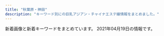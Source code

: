 ```yaml
---
title: "秋葉原・神田"
description: "キーワード別にの巨乳アジアン・チャイナエステ嬢情報をまとめました。"
---
```


新着画像と新着キーワードをまとめています。
2021年04月19日の情報です。

<DmmAffiliateIns />
<KeywordTable
  shops={
    [
    {
        "name": "\u8336\u8336",
        "keywords": {
            "\u80f8": 1,
            "F": 7,
            "\u7206\u4e73": 3,
            "\u4e73": 4,
            "D": 9,
            "\u5de8\u4e73": 1,
            "G": 3,
            "C": 18,
            "E": 7
        },
        "url": "http://esute-kanda.tokyo/",
        "img_links": [
            "http://esute-kanda.tokyo/images/st/st_momo.jpg",
            "http://esute-kanda.tokyo/images/st/st_kanon.jpg",
            "http://esute-kanda.tokyo/images/st/st_neko.jpg",
            "http://esute-kanda.tokyo/images/st/st_ran.jpg",
            "http://esute-kanda.tokyo/images/access/ac_photo.jpg",
            "http://esute-kanda.tokyo/images/top2.png",
            "http://esute-kanda.tokyo/images/st/st_yuuka.jpg",
            "http://esute-kanda.tokyo/images/st/st_suzu.jpg",
            "http://esute-kanda.tokyo/images/st/st_rui2.jpg",
            "http://esute-kanda.tokyo/images/st/st_jennie2.jpg",
            "http://esute-kanda.tokyo/images/st/st_jennie.jpg",
            "http://esute-kanda.tokyo/images/st/st_nanami.jpg",
            "http://esute-kanda.tokyo/images/st/st_natsu.jpg",
            "http://esute-kanda.tokyo/images/st/st_sakura.jpg",
            "http://esute-kanda.tokyo/images/st/st_mariko.jpg",
            "http://esute-kanda.tokyo/images/top.png",
            "http://esute-kanda.tokyo/images/st/st_ryo.jpg",
            "http://esute-kanda.tokyo/images/st/st_mao.jpg",
            "http://esute-kanda.tokyo/images/st/st_yaya.jpg",
            "http://esute-kanda.tokyo/images/st/st_yuyu.jpg",
            "http://esute-kanda.tokyo/images/st/st_riri.jpg",
            "http://esute-kanda.tokyo/images/st/st_sara.jpg",
            "http://esute-kanda.tokyo/images/st/st_yuki.jpg",
            "http://esute-kanda.tokyo/images/st/st_kokona.jpg",
            "http://esute-kanda.tokyo/images/st/st_ayaka.jpg",
            "http://esute-kanda.tokyo/images/st/st_riko.jpg",
            "http://esute-kanda.tokyo/images/st/st_moka.jpg"
        ],
        "station": "\u795e\u7530\u99c5\u897f\u53e3"
    },
    {
        "img_links": [
            "http://yu-ai.work/img/sc9.jpg",
            "http://yu-ai.work/img/st18.jpg",
            "http://yu-ai.work/sp/img/tit.jpg",
            "http://yu-ai.work/img/sta22.jpg",
            "http://yu-ai.work/sp/img/t-t.jpg",
            "http://yu-ai.work/img/sta16.jpg",
            "http://yu-ai.work/img/acc2.jpg",
            "http://yu-ai.work/img/nos.jpg",
            "http://yu-ai.work/img/sta19.jpg",
            "http://yu-ai.work/img/fla.jpg",
            "http://yu-ai.work/sp/img/t-o.jpg",
            "http://yu-ai.work/sp/img/info.jpg",
            "http://yu-ai.work/img/st17.jpg",
            "http://yu-ai.work/img/sc14.jpg",
            "http://yu-ai.work/img/sc16.jpg",
            "http://yu-ai.work/sp/img/tel.jpg",
            "http://yu-ai.work/sp/img/acc2.jpg",
            "http://yu-ai.work/img/st22.jpg",
            "http://yu-ai.work/img/sc10.jpg",
            "http://yu-ai.work/img/sta21.jpg",
            "http://yu-ai.work/img/sta13.jpg",
            "http://yu-ai.work/img/st014.jpg",
            "http://yu-ai.work/img/st010.jpg",
            "http://yu-ai.work/sp/img/time.jpg",
            "http://yu-ai.work/img/st15.jpg",
            "http://yu-ai.work/img/sc21.jpg",
            "http://yu-ai.work/sp/img/sta18.jpg",
            "http://yu-ai.work/sp/img/botton.jpg",
            "http://yu-ai.work/sp/img/sta10.jpg",
            "http://yu-ai.work/img/acc3.jpg",
            "http://yu-ai.work/img/sc19.jpg",
            "http://yu-ai.work/sp/img/sta12.jpg",
            "http://yu-ai.work/sp/img/sta13.jpg",
            "http://yu-ai.work/img/st012.jpg",
            "http://yu-ai.work/sp/img/acc1.jpg",
            "http://yu-ai.work/sp/img/sta9.jpg",
            "http://yu-ai.work/sp/img/sys.jpg",
            "http://yu-ai.work/img/st13.jpg",
            "http://yu-ai.work/sp/img/pc.jpg",
            "http://yu-ai.work/img/men-es-ran.jpg",
            "http://yu-ai.work/img/st019.jpg",
            "http://yu-ai.work/img/st19.jpg",
            "http://yu-ai.work/img/sta9.jpg",
            "http://yu-ai.work/img/st022.jpg",
            "http://yu-ai.work/img/st21.jpg",
            "http://yu-ai.work/sp/img/cam.jpg",
            "http://yu-ai.work/img/st09.jpg",
            "http://yu-ai.work/sp/img/sta14.jpg",
            "http://yu-ai.work/sp/img/sta15.jpg",
            "http://yu-ai.work/img/sta14.jpg",
            "http://yu-ai.work/img/sc20.jpg",
            "http://yu-ai.work/sp/img/t-r.jpg",
            "http://yu-ai.work/sp/img/sta19.jpg",
            "http://yu-ai.work/sp/img/p22.jpg",
            "http://yu-ai.work/img/st015.jpg",
            "http://yu-ai.work/sp/img/p18.jpg",
            "http://yu-ai.work/img/sta20.jpg",
            "http://yu-ai.work/img/sta17.jpg",
            "http://yu-ai.work/img/st20.jpg",
            "http://yu-ai.work/img/st013.jpg",
            "http://yu-ai.work/img/sc18.jpg",
            "http://yu-ai.work/img/st0022.jpg",
            "http://yu-ai.work/img/st9.jpg",
            "http://yu-ai.work/img/head.jpg",
            "http://yu-ai.work/img/botton.jpg",
            "http://yu-ai.work/sp/img/p21.jpg",
            "http://yu-ai.work/img/st009.jpg",
            "http://yu-ai.work/sp/img/add.jpg",
            "http://yu-ai.work/img/st00022.jpg",
            "http://yu-ai.work/img/st0012.jpg",
            "http://yu-ai.work/img/st018.jpg",
            "http://yu-ai.work/img/st0018.jpg",
            "http://yu-ai.work/sp/img/sta22.jpg",
            "http://yu-ai.work/img/st020.jpg",
            "http://yu-ai.work/img/sc22.jpg",
            "http://yu-ai.work/sp/img/acc3.jpg",
            "http://yu-ai.work/sp/img/sta16.jpg",
            "http://yu-ai.work/img/sta15.jpg",
            "http://yu-ai.work/sp/img/sta20.jpg",
            "http://yu-ai.work/img/sc12.jpg",
            "http://yu-ai.work/sp/img/pic.jpg",
            "http://yu-ai.work/sp/img/t-a.jpg",
            "http://yu-ai.work/img/st0013.jpg",
            "http://yu-ai.work/img/st10.jpg",
            "http://yu-ai.work/sp/img/sta21.jpg",
            "http://yu-ai.work/sp/img/sta17.jpg",
            "http://yu-ai.work/img/acc1.jpg",
            "http://yu-ai.work/img/sc15.jpg",
            "http://yu-ai.work/img/sta18.jpg",
            "http://yu-ai.work/img/sc13.jpg",
            "http://yu-ai.work/sp/img/t-s.jpg",
            "http://yu-ai.work/img/sta10.jpg",
            "http://yu-ai.work/img/sc17.jpg",
            "http://yu-ai.work/img/sta12.jpg",
            "http://yu-ai.work/sp/img/p20.jpg",
            "http://yu-ai.work/img/st14.jpg",
            "http://yu-ai.work/img/st12.jpg",
            "http://yu-ai.work/img/st16.jpg"
        ],
        "name": "\u7652\u611b",
        "keywords": {
            "86": 3,
            "D": 24,
            "87": 3,
            "85": 24,
            "E": 3,
            "89": 3,
            "84": 6,
            "C": 29,
            "F": 3
        },
        "station": "JR\u79cb\u8449\u539f\u99c5\u662d\u548c\u901a\u308a\u53e3",
        "url": "http://yu-ai.work/"
    },
    {
        "station": "JR\u79cb\u8449\u539f\u99c5\u662d\u548c\u901a\u308a\u53e3",
        "url": "http://ziya7788.info/",
        "img_links": [
            "http://ziya7788.info/images/top-munu-1_03.jpg",
            "http://ziya7788.info/images/top-munu-1_01.jpg",
            "http://ziya7788.info/images/top-1_02.jpg",
            "http://ziya7788.info/images/top-munu-1_04.jpg",
            "http://ziya7788.info/images/top-1_04.jpg",
            "http://ziya7788.info/images/top-munu-1_05.jpg",
            "http://ziya7788.info/images/top-1_05.jpg",
            "http://ziya7788.info/images/i-4.jpg",
            "http://ziya7788.info/images/i-5.jpg",
            "http://ziya7788.info/images/top-1_01.jpg",
            "http://ziya7788.info/images/top-munu-1_06.jpg",
            "http://ziya7788.info/images/top-munu-1_02.jpg",
            "http://ziya7788.info/images/i-3.jpg",
            "http://ziya7788.info/images/index_qr.jpg",
            "http://ziya7788.info/images/top-1_09.jpg",
            "http://ziya7788.info/images/top-news.jpg",
            "http://ziya7788.info/images/i-1.jpg",
            "http://ziya7788.info/images/i-2.jpg",
            "http://ziya7788.info/images/i-6.jpg",
            "http://ziya7788.info/images/top-1_08.jpg",
            "http://ziya7788.info/images/top-1_06.jpg",
            "http://ziya7788.info/images/staff-img.jpg",
            "http://ziya7788.info/images/top-img.jpg",
            "http://ziya7788.info/images/top-1_07.jpg",
            "http://ziya7788.info/images/top-1_03.jpg"
        ],
        "name": "\u5409\u96c5",
        "keywords": {}
    },
    {
        "url": "http://www.rave.masg.info/",
        "keywords": {
            "88": 1,
            "G": 1,
            "90": 1,
            "87": 6,
            "89": 1,
            "D": 6,
            "86": 1,
            "F": 3
        },
        "name": "RAVE \u30ec\u30a4\u30f4",
        "station": "JR\u79cb\u8449\u539f\u99c5\u662d\u548c\u901a\u308a\u53e3",
        "img_links": [
            "http://www.rave.masg.info/files/002.jpg",
            "http://www.rave.masg.info/files/008.jpg",
            "http://www.rave.masg.info/files/009.jpg",
            "http://www.rave.masg.info/files/017-03.jpg",
            "http://www.rave.masg.info/images/main_bottom.png",
            "http://www.rave.masg.info/files/005-02.jpg",
            "http://www.rave.masg.info/images/new3.png",
            "http://www.rave.masg.info/files/014-03.jpg",
            "http://www.rave.masg.info/files/003-02.jpg",
            "http://www.rave.masg.info/images/s4.jpg",
            "http://www.rave.masg.info/images/infotiao1.jpg",
            "http://www.rave.masg.info/images/shop/shop03.jpg",
            "http://www.rave.masg.info/files/003.jpg",
            "http://www.rave.masg.info/files/009-03.jpg",
            "http://www.rave.masg.info/images/zi_massage.png",
            "http://www.rave.masg.info/images/s3.jpg",
            "http://www.rave.masg.info/images/s5.jpg",
            "http://www.rave.masg.info/images/s2.jpg",
            "http://www.rave.masg.info/files/006.jpg",
            "http://www.rave.masg.info/files/014.jpg",
            "http://www.rave.masg.info/files/015-02.jpg",
            "http://www.rave.masg.info/images/zi_staff.png",
            "http://www.rave.masg.info/files/008-03.jpg",
            "http://www.rave.masg.info/files/002-03.jpg",
            "http://www.rave.masg.info/images/new1.png",
            "http://www.rave.masg.info/images/xian.png",
            "http://www.rave.masg.info/files/003-03.jpg",
            "http://www.rave.masg.info/images/s1.jpg",
            "http://www.rave.masg.info/files/017-02.jpg",
            "http://www.rave.masg.info/files/017.jpg",
            "http://www.rave.masg.info/images/service.png",
            "http://www.rave.masg.info/images/shop/shop02.jpg",
            "http://www.rave.masg.info/files/008-02.jpg",
            "http://www.rave.masg.info/images/shop/shop01.jpg",
            "http://www.rave.masg.info/images/maga.jpg",
            "http://www.rave.masg.info/files/016.jpg",
            "http://www.rave.masg.info/files/006-03.jpg",
            "http://www.rave.masg.info/images/pick.png",
            "http://www.rave.masg.info/images/shop/shop04.jpg",
            "http://www.rave.masg.info/files/016-03.jpg",
            "http://www.rave.masg.info/images/tel.png",
            "http://www.rave.masg.info/files/014-02.jpg",
            "http://www.rave.masg.info/files/006-02.jpg",
            "http://www.rave.masg.info/files/009-02.jpg",
            "http://www.rave.masg.info/files/015-03.jpg",
            "http://www.rave.masg.info/files/016-02.jpg",
            "http://www.rave.masg.info/images/main_top.png",
            "http://www.rave.masg.info/files/005-03.jpg",
            "http://www.rave.masg.info/files/005.jpg",
            "http://www.rave.masg.info/files/015.jpg",
            "http://www.rave.masg.info/files/002-02.jpg"
        ]
    },
    {
        "station": "JR\u795e\u7530\u99c5\u6771\u53e3",
        "keywords": {
            "84": 1,
            "85": 3,
            "\u4e73": 1,
            "87": 5,
            "E": 5,
            "86": 11,
            "88": 2,
            "90": 1,
            "F": 1,
            "C": 2,
            "D": 15
        },
        "name": "\u604b\u306e\u82b1",
        "url": "http://kaede.tyo.cm/",
        "img_links": [
            "http://kaede.tyo.cm/photos/sites/15/2017/05/1.jpg",
            "http://kaede.tyo.cm/photos/sites/15/2019/09/2019092410360674.jpg",
            "http://kaede.tyo.cm/photos/sites/15/2018/03/2018032208244424.jpg",
            "http://kaede.tyo.cm/photos/sites/15/2018/05/2018052602053211.jpg",
            "http://kaede.tyo.cm/photos/sites/15/2019/11/2019110102312976.jpg",
            "http://kaede.tyo.cm/photos/sites/15/2018/07/2018071202180120.jpg",
            "http://kaede.tyo.cm/photos/sites/15/2018/01/2018013009203349.jpg",
            "http://kaede.tyo.cm/photos/sites/15/2019/08/201908021145272.jpg",
            "http://kaede.tyo.cm/photos/sites/15/2019/07/2019072218445895.jpg",
            "http://kaede.tyo.cm/photos/sites/15/2020/08/2020081913203996.jpg",
            "http://kaede.tyo.cm/photos/sites/15/2018/06/2018060802410544.jpg",
            "http://kaede.tyo.cm/photos/sites/15/2019/01/2019012110352218.jpg",
            "http://kaede.tyo.cm/photos/sites/15/2017/12/2017121802123582.jpg",
            "http://kaede.tyo.cm/images/room4.jpg",
            "http://kaede.tyo.cm/images/s_pick.png",
            "http://kaede.tyo.cm/photos/sites/15/2019/08/201908031036100.jpg",
            "http://kaede.tyo.cm/images/s_news.png",
            "http://kaede.tyo.cm/photos/sites/15/2017/04/st4.jpg",
            "http://kaede.tyo.cm/photos/sites/15/2017/03/298510852981895493.jpg",
            "http://kaede.tyo.cm/photos/sites/15/2019/11/2019110102312566.jpg",
            "http://kaede.tyo.cm/photos/sites/15/2017/04/8.jpg",
            "http://kaede.tyo.cm/photos/sites/15/2020/03/2020031613344696.jpg",
            "http://kaede.tyo.cm/photos/sites/15/2019/07/2019072310543855.jpg",
            "http://kaede.tyo.cm/photos/sites/15/2018/09/2018092310253191.jpg",
            "http://kaede.tyo.cm/photos/sites/15/2018/10/2018101210462259.jpg",
            "http://kaede.tyo.cm/photos/sites/15/2018/07/201807050359241.jpg",
            "http://kaede.tyo.cm/images/room1.jpg",
            "http://kaede.tyo.cm/images/n1.jpg",
            "http://kaede.tyo.cm/images/s3.png",
            "http://kaede.tyo.cm/photos/sites/15/2018/03/2018031401333199.jpg",
            "http://kaede.tyo.cm/images/mobile.png",
            "http://kaede.tyo.cm/photos/sites/15/2018/04/2018042103445537.jpg",
            "http://kaede.tyo.cm/photos/sites/15/2017/07/\u5fae\u4fe1\u56fe\u7247_20170731133036.jpg",
            "http://kaede.tyo.cm/images/n3.png",
            "http://kaede.tyo.cm/photos/sites/15/2018/12/2018122811325315.jpg",
            "http://kaede.tyo.cm/images/room3.jpg",
            "http://kaede.tyo.cm/photos/sites/15/2017/05/05.jpg",
            "http://kaede.tyo.cm/images/s1.png",
            "http://kaede.tyo.cm/photos/sites/15/2018/12/2018122110282270.jpg",
            "http://kaede.tyo.cm/photos/sites/15/2018/07/2018070602462928.jpg",
            "http://kaede.tyo.cm/images/room2.jpg",
            "http://kaede.tyo.cm/photos/sites/15/2018/12/2018122510562151.jpg",
            "http://kaede.tyo.cm/images/s_staff.jpg",
            "http://kaede.tyo.cm/images/top.png",
            "http://kaede.tyo.cm/photos/sites/15/2017/04/03.jpg",
            "http://kaede.tyo.cm/photos/sites/15/2018/12/2018122510575438.jpg",
            "http://kaede.tyo.cm/photos/sites/15/2018/09/2018090301232862.jpg",
            "http://kaede.tyo.cm/photos/sites/15/2017/11/2017112902394723.jpg",
            "http://kaede.tyo.cm/photos/sites/15/2017/05/10.jpg"
        ]
    },
    {
        "img_links": [
            "http://esthe-aroma.pink/img/m20.jpg",
            "http://esthe-aroma.pink/img/cg02.jpg",
            "http://esthe-aroma.pink/img/cg01.jpg",
            "http://esthe-aroma.pink/img/stan.png",
            "http://esthe-aroma.pink/img/cg07.jpg",
            "http://esthe-aroma.pink/img/cg04.jpg",
            "http://esthe-aroma.pink/img/m5.jpg",
            "http://esthe-aroma.pink/img/m30.jpg",
            "http://esthe-aroma.pink/img/noo.png",
            "http://esthe-aroma.pink/img/cg03.jpg",
            "http://esthe-aroma.pink/img/m1.jpg",
            "http://esthe-aroma.pink/img/cg05.jpg",
            "http://esthe-aroma.pink/img/cg011.jpg",
            "http://esthe-aroma.pink/img/cg021.jpg",
            "http://esthe-aroma.pink/img/m10.jpg",
            "http://esthe-aroma.pink/img/no.png",
            "http://esthe-aroma.pink/img/top.jpg",
            "http://esthe-aroma.pink/img/cg06.jpg",
            "http://esthe-aroma.pink/img/m2.jpg",
            "http://esthe-aroma.pink/img/m60.jpg",
            "http://esthe-aroma.pink/img/m4.jpg",
            "http://esthe-aroma.pink/img/m6.jpg",
            "http://esthe-aroma.pink/img/m3.jpg",
            "http://esthe-aroma.pink/img/fla.jpg"
        ],
        "keywords": {
            "85": 2,
            "C": 2,
            "87": 1,
            "E": 1,
            "D": 4,
            "86": 4
        },
        "name": "\u604b\u306e\u65e5",
        "url": "http://esthe-aroma.pink/",
        "station": "JR\u795e\u7530\u99c5\u6771\u53e3"
    },
    {
        "station": "\u6d45\u8349\u6a4b\u99c5",
        "keywords": {
            "C": 20,
            "84": 3,
            "87": 6,
            "86": 3,
            "E": 7,
            "D": 7,
            "88": 3,
            "85": 2
        },
        "url": "http://yume-massage.info/",
        "name": "\u5922",
        "img_links": [
            "http://yume-massage.info/sp/img/s9.jpg",
            "http://yume-massage.info/img/r9.jpg",
            "http://yume-massage.info/sp/img/p-10.jpg",
            "http://yume-massage.info/img/st2.jpg",
            "http://yume-massage.info/sp/img/s6.jpg",
            "http://yume-massage.info/sp/img/add.jpg",
            "http://yume-massage.info/sp/img/sys.jpg",
            "http://yume-massage.info/img/s1.jpg",
            "http://yume-massage.info/img/sta10.jpg",
            "http://yume-massage.info/sp/img/botton.jpg",
            "http://yume-massage.info/img/nos.jpg",
            "http://yume-massage.info/img/s9.jpg",
            "http://yume-massage.info/img/st7.jpg",
            "http://yume-massage.info/img/sta7.jpg",
            "http://yume-massage.info/sp/img/s10.jpg",
            "http://yume-massage.info/img/s8.jpg",
            "http://yume-massage.info/sp/img/t-s.jpg",
            "http://yume-massage.info/img/mo.png",
            "http://yume-massage.info/sp/img/tel.jpg",
            "http://yume-massage.info/sp/img/pc.jpg",
            "http://yume-massage.info/img/st10.jpg",
            "http://yume-massage.info/img/st6.jpg",
            "http://yume-massage.info/sp/img/t-t.jpg",
            "http://yume-massage.info/sp/img/p-9.jpg",
            "http://yume-massage.info/img/head2.jpg",
            "http://yume-massage.info/img/s7.jpg",
            "http://yume-massage.info/img/st06.jpg",
            "http://yume-massage.info/img/sta6.jpg",
            "http://yume-massage.info/img/st3.jpg",
            "http://yume-massage.info/img/st5.jpg",
            "http://yume-massage.info/sp/img/t-o.jpg",
            "http://yume-massage.info/sp/img/p-6.jpg",
            "http://yume-massage.info/img/s10.jpg",
            "http://yume-massage.info/sp/img/s4.jpg",
            "http://yume-massage.info/sp/img/time.jpg",
            "http://yume-massage.info/img/kan.jpg",
            "http://yume-massage.info/sp/img/info.jpg",
            "http://yume-massage.info/img/st9.jpg",
            "http://yume-massage.info/sp/img/s7.jpg",
            "http://yume-massage.info/img/sta1.jpg",
            "http://yume-massage.info/sp/img/kan.jpg",
            "http://yume-massage.info/sp/img/pic.jpg",
            "http://yume-massage.info/img/botton.jpg",
            "http://yume-massage.info/sp/img/t-a.jpg",
            "http://yume-massage.info/sp/img/add2.jpg",
            "http://yume-massage.info/img/s4.jpg",
            "http://yume-massage.info/img/sta8.jpg",
            "http://yume-massage.info/sp/img/cam.jpg",
            "http://yume-massage.info/sp/img/tit.jpg",
            "http://yume-massage.info/img/sta9.jpg",
            "http://yume-massage.info/img/xmas.png",
            "http://yume-massage.info/img/head.jpg",
            "http://yume-massage.info/sp/img/s8.jpg",
            "http://yume-massage.info/img/st4.jpg",
            "http://yume-massage.info/img/st8.jpg",
            "http://yume-massage.info/sp/img/s1.jpg",
            "http://yume-massage.info/img/s6.jpg",
            "http://yume-massage.info/sp/img/t-r.jpg",
            "http://yume-massage.info/img/st1.jpg",
            "http://yume-massage.info/img/sta4.jpg"
        ]
    },
    {
        "keywords": {
            "86": 1,
            "E": 1,
            "C": 1
        },
        "station": "JR\u79cb\u8449\u539f\u99c5\u662d\u548c\u901a\u308a\u53e3",
        "name": "\u685c\u6e80\u958b",
        "url": "http://sakuram.jpest.net/",
        "img_links": [
            "http://sakuram.jpest.net/images/sp_tit_staff.jpg",
            "http://sakuram.jpest.net/images/tit_sch.jpg",
            "http://sakuram.jpest.net/images/sp_tit_massage.jpg",
            "http://sakuram.jpest.net/images/c3.jpg",
            "http://sakuram.jpest.net/images/c4.jpg",
            "http://sakuram.jpest.net/images/c7.jpg",
            "http://sakuram.jpest.net/images/tit_new.jpg",
            "http://sakuram.jpest.net/images/tel.png",
            "http://sakuram.jpest.net/images/c9.jpg",
            "http://sakuram.jpest.net/images/tit_staff.jpg",
            "http://sakuram.jpest.net/images/top.jpg",
            "http://sakuramadmin.jpest.net/uploads//2021031911185719-e1616152747951.jpeg",
            "http://sakuram.jpest.net/images/c5.jpg",
            "http://sakuram.jpest.net/images/c8.jpg",
            "http://sakuramadmin.jpest.net/uploads//2021032109570330-e1616320636156.jpeg",
            "http://sakuramadmin.jpest.net/uploads//2021031911072093-e1616152076234.jpeg",
            "http://sakuram.jpest.net/images/tit_pro.jpg",
            "http://sakuram.jpest.net/images/c1.jpg",
            "http://sakuramadmin.jpest.net/uploads//2021031911175546-e1616152759491.jpeg",
            "http://sakuram.jpest.net/images/sp_tit_pick.jpg",
            "http://sakuramadmin.jpest.net/uploads//2021031911110584-e1616152277976.jpeg",
            "http://sakuramadmin.jpest.net/uploads//2021031911082377-e1616152110616.jpeg",
            "http://sakuram.jpest.net/images/sp_tit_new.jpg",
            "http://sakuramadmin.jpest.net/uploads//2021033115115727-e1617203531417.jpeg",
            "http://sakuramadmin.jpest.net/uploads//2021031916241575-scaled.jpeg",
            "http://sakuram.jpest.net/images/c2.jpg",
            "http://sakuram.jpest.net/images/c6.jpg",
            "http://sakuram.jpest.net/images/tit_massage.jpg",
            "http://sakuram.jpest.net/images/sp_tit_pro.jpg",
            "http://sakuramadmin.jpest.net/uploads//2021031911065558-e1616152029628.jpeg",
            "http://sakuramadmin.jpest.net/uploads//2021033115122354-e1617203553449.jpeg"
        ]
    },
    {
        "img_links": [
            "https://kanda-on.work/images/st/st_natsuko.jpg",
            "https://kanda-on.work/images/st/st_yua.jpg",
            "https://kanda-on.work/images/st/st_mina.jpg",
            "https://kanda-on.work/images/st/st_mika2.jpg",
            "https://kanda-on.work/images/st/st_ako.jpg",
            "https://kanda-on.work/images/st/st_yuki.jpg",
            "https://kanda-on.work/images/st/st_yuri.jpg",
            "https://kanda-on.work/images/st/st_sakura.jpg",
            "https://kanda-on.work/images/top2.png",
            "https://kanda-on.work/images/st/st_yuzuki.jpg",
            "https://kanda-on.work/images/st/st_koko.jpg",
            "https://kanda-on.work/images/st/st_ruru.jpg",
            "https://kanda-on.work/images/st/st_akira.jpg",
            "https://kanda-on.work/images/top_campaign.jpg",
            "https://kanda-on.work/images/st/st_moe.jpg",
            "https://kanda-on.work/images/st/st_rara.jpg",
            "https://kanda-on.work/images/st/st_akari.jpg",
            "https://kanda-on.work/images/st/st_rara2.jpg",
            "https://kanda-on.work/images/st/st_kiki.jpg",
            "https://kanda-on.work/images/st/st_mika.jpg",
            "https://kanda-on.work/images/top_campaign_bottom.jpg",
            "https://kanda-on.work/images/st/st_kana.jpg",
            "https://kanda-on.work/images/st/st_kaori.jpg",
            "https://kanda-on.work/images/st/st_lemon.jpg",
            "https://kanda-on.work/images/st/st_miki.jpg",
            "https://kanda-on.work/images/st/st_maya.jpg",
            "https://kanda-on.work/images/st/st_rio.jpg",
            "https://kanda-on.work/images/st/st_arisa.jpg",
            "https://kanda-on.work/images/top.png"
        ],
        "name": "\u6e29",
        "keywords": {
            "E": 4,
            "\u5de8\u4e73": 4,
            "F": 24,
            "\u4e73": 4,
            "C": 33
        },
        "url": "https://kanda-on.work/",
        "station": "JR\u795e\u7530\u99c5\u897f\u53e3"
    },
    {
        "station": "JR\u79cb\u8449\u539f\u99c5\u662d\u548c\u901a\u308a\u53e3",
        "img_links": [
            "http://jasmine-massage.info/img/st204.jpg",
            "http://jasmine-massage.info/i/img/r3.jpg",
            "http://jasmine-massage.info/img/sj.jpg",
            "http://jasmine-massage.info/img/nos.jpg",
            "http://jasmine-massage.info/img/s204.jpg",
            "http://jasmine-massage.info/img/st210.jpg",
            "http://jasmine-massage.info/i/img/r2.jpg",
            "http://jasmine-massage.info/img/s209.jpg",
            "http://jasmine-massage.info/img/mo.png",
            "http://jasmine-massage.info/i/img/sta204.jpg",
            "http://jasmine-massage.info/img/sta210.jpg",
            "http://jasmine-massage.info/i/img/r4.jpg",
            "http://jasmine-massage.info/img/sta209.jpg",
            "http://jasmine-massage.info/img/s210.jpg",
            "http://jasmine-massage.info/i/img/sta210.jpg",
            "http://jasmine-massage.info/img/botton.jpg",
            "http://jasmine-massage.info/img/st209.jpg",
            "http://jasmine-massage.info/i/img/sta209.jpg",
            "http://jasmine-massage.info/img/st0210.jpg",
            "http://jasmine-massage.info/img/head.jpg",
            "http://jasmine-massage.info/i/img/r1.jpg",
            "http://jasmine-massage.info/img/sta204.jpg",
            "http://jasmine-massage.info/i/img/st209.jpg"
        ],
        "url": "http://jasmine-massage.info/",
        "keywords": {
            "88": 3,
            "86": 3,
            "D": 4,
            "E": 3,
            "87": 1,
            "C": 10
        },
        "name": "\u96a0\u308c\u5bb6"
    },
    {
        "station": "JR\u795e\u7530\u99c5\u6771\u53e3",
        "keywords": {
            "88": 2,
            "86": 14,
            "D": 12
        },
        "url": "http://yuri.es-relax.info/",
        "name": "\u767e\u5408",
        "img_links": [
            "http://yuri.es-relax.info/images/sayuri1.jpg",
            "http://yuri.es-relax.info/gals/riri1.jpg",
            "http://yuri.es-relax.info/gals/mimi1.jpg",
            "http://yuri.es-relax.info/images/yuyu1.jpg",
            "http://yuri.es-relax.info/images/info5.jpg",
            "http://yuri.es-relax.info/gals/yuki1.jpg",
            "http://yuri.es-relax.info/images/info3.png",
            "http://yuri.es-relax.info/images/nana1.jpg",
            "http://yuri.es-relax.info/images/nao1.jpg",
            "http://yuri.es-relax.info/images/bg_header.jpg",
            "http://yuri.es-relax.info/images/hana1.jpg"
        ]
    },
    {
        "keywords": {
            "86": 7,
            "E": 4,
            "C": 26,
            "89": 1,
            "83": 2,
            "85": 3,
            "D": 6,
            "87": 2
        },
        "url": "http://loman.ies.fun/",
        "name": "\u30cf\u30d4\u30cd\u30b9",
        "img_links": [
            "http://loman.ies.fun/photos/sites/33/2020/03/2020032611581687.jpg",
            "http://loman.ies.fun/photos/sites/33/2020/03/2020032611153250.jpg",
            "http://loman.ies.fun/photos/sites/33/2020/03/202003261200240.jpg",
            "http://loman.ies.fun/photos/sites/33/2020/03/2020032611445885.jpg",
            "http://loman.ies.fun/images/s_staff.png",
            "http://loman.ies.fun/images/girl-z1.jpg",
            "http://loman.ies.fun/photos/sites/33/2020/03/202003261158439.jpg",
            "http://loman.ies.fun/images/mobile.jpg",
            "http://loman.ies.fun/photos/sites/33/2020/03/2020032611553428.jpg",
            "http://loman.ies.fun/photos/sites/33/2020/03/2020032611584396.jpg",
            "http://loman.ies.fun/photos/sites/33/2020/03/2020032611555543.jpg",
            "http://loman.ies.fun/photos/sites/33/2020/03/2020032611565587.jpg",
            "http://loman.ies.fun/photos/sites/33/2020/03/2020032611581578.jpg",
            "http://loman.ies.fun/images/s_news.png",
            "http://loman.ies.fun/photos/sites/33/2020/03/2020032611511046.jpg",
            "http://loman.ies.fun/photos/sites/33/2020/03/2020032611565659.jpg",
            "http://loman.ies.fun/photos/sites/33/2020/03/2020032611565613.jpg",
            "http://loman.ies.fun/photos/sites/33/2020/03/2020032612000446.jpg",
            "http://loman.ies.fun/images/room2.jpg",
            "http://loman.ies.fun/images/room1.jpg",
            "http://loman.ies.fun/images/top.png",
            "http://loman.ies.fun/photos/sites/33/2020/03/2020032611445837.jpg",
            "http://loman.ies.fun/photos/sites/33/2020/03/2020032611522152.jpg",
            "http://loman.ies.fun/images/room4.jpg",
            "http://loman.ies.fun/images/room3.jpg",
            "http://loman.ies.fun/images/s_pick.png",
            "http://loman.ies.fun/photos/sites/33/2020/08/2020081913260795.jpg",
            "http://loman.ies.fun/photos/sites/33/2020/03/202003261138067.jpg",
            "http://loman.ies.fun/photos/sites/33/2020/03/202003261151446.jpg",
            "http://loman.ies.fun/images/girl-z2.jpg",
            "http://loman.ies.fun/photos/sites/33/2020/03/2020032611562755.jpg",
            "http://loman.ies.fun/photos/sites/33/2020/03/2020032611443518.jpg"
        ],
        "station": "JR\u795e\u7530\u99c5\u5317\u53e3"
    },
    {
        "url": "http://rlx-salon.com/",
        "img_links": [
            "http://rlx-salon.com/img/nav-006.png",
            "http://rlx-salon.com/staff/momoka/01.png",
            "http://rlx-salon.com/img/nav-001.png",
            "http://rlx-salon.com/staff/risa/01.png",
            "http://rlx-salon.com/img/nav-004.png",
            "http://rlx-salon.com/img/stb.jpg",
            "http://rlx-salon.com/img/nav-002.png",
            "http://rlx-salon.com/staff/ruru/01.png",
            "http://rlx-salon.com/img/stt.jpg",
            "http://rlx-salon.com/img/nav-003.png",
            "http://rlx-salon.com/img/no.png",
            "http://rlx-salon.com/img/tel.png",
            "http://rlx-salon.com/img/nav-005.png"
        ],
        "name": "\u30d0\u30cb\u30e9",
        "keywords": {},
        "station": "\u8535\u524d\u99c5"
    },
    {
        "keywords": {
            "D": 12,
            "E": 2,
            "86": 4,
            "87": 6,
            "89": 2,
            "85": 2,
            "88": 2
        },
        "name": "\u30e9\u30d6\u30ac\u30fc\u30c7\u30f3",
        "station": "JR\u79cb\u8449\u539f\u99c5\u662d\u548c\u901a\u308a\u53e3",
        "url": "http://www.lovegarden-s.info/",
        "img_links": [
            "http://www.lovegarden-s.info/photo/201602/1455104915985663806.jpg",
            "http://www.lovegarden-s.info/img/info.png",
            "http://www.lovegarden-s.info/photo/home/4831576458331.jpg",
            "http://www.lovegarden-s.info/photo/201504/1430403080602083079.jpg",
            "http://www.lovegarden-s.info/img/top.png",
            "http://www.lovegarden-s.info/photo/201912/15764583101976861511.jpg",
            "http://www.lovegarden-s.info/photo/202002/1580969705245014003.jpeg",
            "http://www.lovegarden-s.info/photo/home/8651455104921.jpg",
            "http://www.lovegarden-s.info/img/staff.png",
            "http://www.lovegarden-s.info/img/img2.png",
            "http://www.lovegarden-s.info/photo/202002/15809557251246469135.jpg",
            "http://www.lovegarden-s.info/photo/home/4141363521266.jpg",
            "http://www.lovegarden-s.info/photo/home/4781579678186.jpg",
            "http://www.lovegarden-s.info/photo/201602/14547356612012610027.jpg",
            "http://www.lovegarden-s.info/img/pic_info.png",
            "http://www.lovegarden-s.info/photo/home/8901454735680.jpg",
            "http://www.lovegarden-s.info/img/img1.png",
            "http://www.lovegarden-s.info/photo/home/9601430403087.jpg",
            "http://www.lovegarden-s.info/photo/home/1071580955755.jpg",
            "http://www.lovegarden-s.info/img/link.png",
            "http://www.lovegarden-s.info/photo/202001/15796781601253232552.jpg",
            "http://www.lovegarden-s.info/img/re2.png",
            "http://www.lovegarden-s.info/photo/home/9871580969716.jpg",
            "http://www.lovegarden-s.info/photo/201303/13635212582036100355.jpg",
            "http://www.lovegarden-s.info/img/return.png"
        ]
    },
    {
        "station": "JR\u795e\u7530\u99c5\u897f\u53e3",
        "url": "http://refresh-salon.tokyo/",
        "keywords": {
            "\u80f8": 5,
            "E": 9,
            "D": 18,
            "\u4e73": 4,
            "C": 41,
            "G": 4,
            "\u5de8\u4e73": 2
        },
        "name": "\u3082\u307f\u697d",
        "img_links": [
            "http://refresh-salon.tokyo/images/st/st_risa.jpg",
            "http://refresh-salon.tokyo/images/st/st_koko.jpg",
            "http://refresh-salon.tokyo/images/st/st_miko.jpg",
            "http://refresh-salon.tokyo/images/st/st_momo.jpg",
            "http://refresh-salon.tokyo/images/st/st_saya.jpg",
            "http://refresh-salon.tokyo/images/st/st_junko.jpg",
            "http://refresh-salon.tokyo/images/st/st_mariko.jpg",
            "http://refresh-salon.tokyo/images/st/st_nana.jpg",
            "http://refresh-salon.tokyo/images/st/st_anna.jpg",
            "http://refresh-salon.tokyo/images/st/st_yuuna.jpg",
            "http://refresh-salon.tokyo/images/st/st_rin.jpg",
            "http://refresh-salon.tokyo/images/st/st_mei.jpg",
            "http://refresh-salon.tokyo/images/st/st_aiko.jpg",
            "http://refresh-salon.tokyo/images/topimage/main2.jpg"
        ]
    },
    {
        "station": "JR\u79cb\u8449\u539f\u99c5\u662d\u548c\u901a\u308a\u53e3",
        "img_links": [
            "https://yumegokochi1.com/_src/55217511/0c95e25e-714f-4694-8eef-4c2b56b7b26d.jpg",
            "https://yumegokochi1.com/_src/49451739/s__37322773.jpg",
            "https://yumegokochi1.com/_src/49451762/9dfc3519-db15-4421-9d5a-72bca41cf758.jpg",
            "https://yumegokochi1.com/_src/49451704/img20200921221149975618.png",
            "https://yumegokochi1.com/_src/49451706/img20200921221149975618.png",
            "https://yumegokochi1.com/_src/49451710/gettyimages-1124713982.jpg",
            "https://yumegokochi1.com/_src/49451725/img20200920211111185467.png",
            "https://yumegokochi1.com/_src/49800727/1.jpg",
            "https://yumegokochi1.com/_src/55217503/426fd58b-9de8-45c4-a8e1-43f1d9723af9.jpg",
            "https://yumegokochi1.com/_src/55217507/214f3b06-7a93-4435-b67c-653f20247784.jpg",
            "https://yumegokochi1.com/_src/49801147/1.jpg",
            "https://yumegokochi1.com/_src/49451708/img20200921221149975618.png",
            "https://yumegokochi1.com/_src/55217501/6990384c-3515-4833-8cda-d2f79c2cc75a.jpg",
            "https://yumegokochi1.com/_src/55217505/2c753258-4b4a-4436-bb01-dddebc1a6933.jpg",
            "https://yumegokochi1.com/_src/49451712/gettyimages-1124713982.jpg",
            "https://yumegokochi1.com/_src/55217509/1195bb54-42ae-4ce1-a948-abcf52be2a7c.jpg",
            "https://yumegokochi1.com/_src/49451690/tel.png",
            "https://yumegokochi1.com/_src/49451714/img20200920211111185467.png",
            "https://yumegokochi1.com/_src/49451698/img20200920211111185467.png",
            "https://yumegokochi1.com/_src/49451804/9dfc3519-db15-4421-9d5a-72bca41cf758.jpg",
            "https://yumegokochi1.com/_src/49451694/img20200920141422782540.png",
            "https://yumegokochi1.com/_src/53271233/hinamatsuri.png",
            "https://yumegokochi1.com/_src/49451751/s__37707790.jpg"
        ],
        "name": "\u30d1\u30f3\u30c0\u30de\u30c3\u30b5\u30fc\u30b8",
        "keywords": {},
        "url": "https://yumegokochi1.com/"
    },
    {
        "station": "JR\u795e\u7530\u99c5\u6771\u53e3",
        "keywords": {
            "86": 1,
            "88": 4,
            "89": 1,
            "84": 2,
            "85": 1,
            "C": 9,
            "87": 7
        },
        "img_links": [
            "http://genki-morix2.asia/img/st55.jpg",
            "http://genki-morix2.asia/img/botton.png",
            "http://genki-morix2.asia/img/a.png",
            "http://genki-morix2.asia/img/st019.jpg",
            "http://genki-morix2.asia/img/st54.jpg",
            "http://genki-morix2.asia/img/st47.jpg",
            "http://genki-morix2.asia/img/st053.jpg",
            "http://genki-morix2.asia/img/sta54.jpg",
            "http://genki-morix2.asia/img/st30.jpg",
            "http://genki-morix2.asia/img/sta47.jpg",
            "http://genki-morix2.asia/img/st19.jpg",
            "http://genki-morix2.asia/img/st24.jpg",
            "http://genki-morix2.asia/img/no-photo-newface.jpg",
            "http://genki-morix2.asia/img/Q.png",
            "http://genki-morix2.asia/img/i.png",
            "http://genki-morix2.asia/img/st16.jpg",
            "http://genki-morix2.asia/img/sta58.jpg",
            "http://genki-morix2.asia/img/st53.jpg",
            "http://genki-morix2.asia/img/st58.jpg",
            "http://genki-morix2.asia/img/st52.jpg"
        ],
        "url": "http://genki-morix2.asia/",
        "name": "\u5143\u6c17\u30e2\u30ea\u30e2\u30ea"
    },
    {
        "keywords": {
            "E": 24,
            "G": 24,
            "D": 255,
            "F": 27,
            "C": 27
        },
        "name": "\u7652\u51e6\uff5e\u3086\u3069\u3053\u308d",
        "station": "JR\u795e\u7530\u99c5\u5317\u53e3",
        "url": "http://yudokoro.xyz/",
        "img_links": [
            "http://yudokoro.xyz/images/header_main_visual3.jpg",
            "http://yudokoro.xyz/images/st/st_rara.jpg",
            "http://yudokoro.xyz/images/header_main_visual1.jpg",
            "http://yudokoro.xyz/images/header_img.png",
            "http://yudokoro.xyz/images/st/st_miro.jpg",
            "http://yudokoro.xyz/images/st/st_yuyu.jpg",
            "http://yudokoro.xyz/images/st/st_ao.jpg",
            "http://yudokoro.xyz/images/header_main_visual2.jpg",
            "http://yudokoro.xyz/images/st/st_yaya.jpg",
            "http://yudokoro.xyz/images/news_image.jpg",
            "http://yudokoro.xyz/images/concept.jpg",
            "http://yudokoro.xyz/images/st/st_miho.jpg",
            "http://yudokoro.xyz/images/campaign.jpg",
            "http://yudokoro.xyz/images/st/st_yui.jpg",
            "http://yudokoro.xyz/images/st/st_rena.jpg",
            "http://yudokoro.xyz/images/st/st_ai.jpg",
            "http://yudokoro.xyz/images/st/st_momoka.jpg",
            "http://yudokoro.xyz/images/st/st_narumi.jpg",
            "http://yudokoro.xyz/images/st/st_koko.jpg",
            "http://yudokoro.xyz/images/st/st_maya.jpg",
            "http://yudokoro.xyz/images/st/st_yumi.jpg"
        ]
    },
    {
        "station": "JR\u795e\u7530\u99c5\u5357\u53e3",
        "img_links": [],
        "url": "https://mizuno-koi.com/",
        "keywords": {},
        "name": "\u6c34\u306e\u604b"
    },
    {
        "img_links": [
            "http://kenkoubo.link/wp-content/themes/template-salon2/images/pickup-frame.png",
            "https://www.mens-anavi.com/img/mens-esthe1.png",
            "http://es-tsudanuma.com/wp-content/uploads/2016/10/massage-de_88_31.jpg",
            "http://kenkoubo.link/wp-content/uploads/2017/03/09.jpg",
            "http://kenkoubo.link/wp-content/uploads/2017/03/08-2.jpg",
            "http://kenkoubo.link/wp-content/themes/template-salon2/images/news-ttl.png",
            "http://kenkoubo.link/wp-content/uploads/2021/03/ayaka_4-300x400.jpeg",
            "http://kenkoubo.link/wp-content/themes/template-salon2/images/camp-bnr.png",
            "http://kenkoubo.link/wp-content/themes/template-salon2/images/pickup-ttl.png",
            "http://kenkoubo.link/wp-content/themes/template-salon2/images/03.jpg",
            "http://kenkoubo.link/wp-content/uploads/2019/05/rin_image_1_syusei-250x375.jpeg",
            "http://kenkoubo.link/wp-content/uploads/2017/03/03-1-250x375.jpg",
            "http://kenkoubo.link/wp-content/uploads/2019/05/ai_image_1_syusei-900x1600.jpeg",
            "http://kenkoubo.link/wp-content/themes/template-salon2/images/camp-bnr3.png",
            "http://kenkoubo.link/wp-content/uploads/2017/03/05.jpg",
            "http://kenkoubo.link/wp-content/uploads/2017/03/08.jpg",
            "http://kenkoubo.link/wp-content/uploads/2017/03/05-1-250x375.jpg",
            "http://kenkoubo.link/wp-content/themes/template-salon2/images/info2.png",
            "http://kenkoubo.link/wp-content/uploads/2017/03/08a.jpg",
            "http://kenkoubo.link/wp-content/themes/template-salon2/images/camp-bnr4.png",
            "http://kenkoubo.link/wp-content/uploads/2017/03/05a.jpg",
            "http://kenkoubo.link/wp-content/themes/template-salon2/images/info.png",
            "http://kenkoubo.link/wp-content/uploads/2017/03/03-1.jpg",
            "http://kenkoubo.link/wp-content/uploads/2019/05/rin_image_1_syusei-900x1600.jpeg",
            "http://kenkoubo.link/wp-content/themes/template-salon2/images/telm.png",
            "http://kenkoubo.link/wp-content/uploads/2021/03/ayaka_4.jpeg",
            "http://kenkoubo.link/wp-content/themes/template-salon2/images/05.jpg",
            "http://kenkoubo.link/wp-content/themes/template-salon2/images/slider1.jpg",
            "http://kenkoubo.link/wp-content/uploads/2017/03/08-250x375.jpg",
            "http://kenkoubo.link/wp-content/uploads/2020/11/yuko_image_syusei-1.jpg",
            "http://kenkoubo.link/wp-content/uploads/2019/05/ai_image_1_syusei-250x375.jpeg",
            "http://kenkoubo.link/wp-content/uploads/2020/11/yuko_image_syusei-1-250x375.jpg",
            "http://kenkoubo.link/wp-content/uploads/2017/03/07-1.jpg",
            "http://kenkoubo.link/wp-content/themes/template-salon2/images/camp-bnr2.png",
            "http://kenkoubo.link/wp-content/themes/template-salon2/images/08.jpg",
            "http://kenkoubo.link/wp-content/uploads/2021/03/ayaka_01-900x1201.jpeg",
            "http://kenkoubo.link/wp-content/uploads/2017/03/05-1.jpg",
            "http://kenkoubo.link/wp-content/uploads/2021/03/ayaka_01-250x375.jpeg"
        ],
        "name": "\u5065\u5eb7\u574a",
        "url": "http://kenkoubo.link",
        "keywords": {
            "D": 6,
            "89": 4,
            "85": 2,
            "88": 4,
            "C": 8,
            "90": 2,
            "86": 2
        },
        "station": "JR\u795e\u7530\u99c5\u5317\u53e3"
    },
    {
        "url": "http://www.asakusabashi-est.xyz/",
        "name": "Oualia\u30fb\u30af\u30aa\u30ea\u30a2",
        "keywords": {
            "84": 1
        },
        "img_links": [
            "http://www.asakusabashi-est.xyz/images/index-aridel_07.jpg",
            "http://www.asakusabashi-est.xyz/images/index-aridel_02.jpg",
            "http://www.asakusabashi-est.xyz/images/top/t3.jpg",
            "http://www.asakusabashi-est.xyz/images/top/t2.jpg",
            "http://www.asakusabashi-est.xyz/images/shop/zi4.png",
            "http://www.asakusabashi-est.xyz/images/nav/lanmu-t-sys.jpg",
            "http://www.asakusabashi-est.xyz/images/staff/2/moro/moro.jpg",
            "http://www.asakusabashi-est.xyz/images/index-aridel_10.jpg",
            "http://www.asakusabashi-est.xyz/images/idnex-down/index-down-if_12.jpg",
            "http://www.asakusabashi-est.xyz/images/staff/4/4.jpg",
            "http://www.asakusabashi-est.xyz/images/idnex-down/index-down-if_05.jpg",
            "http://www.asakusabashi-est.xyz/images/shop/zi3.png",
            "http://www.asakusabashi-est.xyz/images/idnex-down/index-down-if_03.jpg",
            "http://www.asakusabashi-est.xyz/images/index-aridel_20.jpg",
            "http://www.asakusabashi-est.xyz/images/sys/lanmu-zi-s7.png",
            "http://www.asakusabashi-est.xyz/images/staff/4/2.jpg",
            "http://www.asakusabashi-est.xyz/images/staff/4/3.jpg",
            "http://www.asakusabashi-est.xyz/images/shop/zi.png",
            "http://www.asakusabashi-est.xyz/images/nav/lanmu-t-st.jpg",
            "http://www.asakusabashi-est.xyz/images/top/t3.png",
            "http://www.asakusabashi-est.xyz/images/idnex-down/index-down-if_07.jpg",
            "http://www.asakusabashi-est.xyz/images/nav/lanmu-t-job.jpg",
            "http://www.asakusabashi-est.xyz/images/staff/6.jpg",
            "http://www.asakusabashi-est.xyz/images/index-aridel_18.jpg",
            "http://www.asakusabashi-est.xyz/images/staff/akira.jpg",
            "http://www.asakusabashi-est.xyz/images/shop/zi2.png",
            "http://www.asakusabashi-est.xyz/images/index-aridel_24.jpg"
        ],
        "station": "JR\u6d45\u8349\u6a4b\u99c5\u6771\u53e3"
    },
    {
        "keywords": {
            "84": 3,
            "86": 3,
            "83": 3,
            "85": 3
        },
        "img_links": [
            "http://iyashikukan.iyasi.me/images/staff_bj1.png",
            "http://iyashikukan.iyasi.me/layer/images/top/top_03.jpg",
            "http://iyashikukan.iyasi.me/images/info.png",
            "http://iyashikukan.iyasi.me/layer/images/top/top_06.jpg",
            "http://iyashikukan.iyasi.me/layer/images/top/top_02.jpg",
            "http://iyashikukan.iyasi.me/images/ser2.jpg",
            "http://iyashikukan.iyasi.me/images/s_info.png",
            "http://iyashikukan.iyasi.me/images/staff_bj4.png",
            "http://iyashikukan.iyasi.me/images/staff_01.jpg",
            "http://iyashikukan.iyasi.me/images/ser1.jpg",
            "http://iyashikukan.iyasi.me/layer/images/top.jpg",
            "http://iyashikukan.iyasi.me/images/top1.jpg",
            "http://iyashikukan.iyasi.me/images/staff_03.jpg",
            "http://iyashikukan.iyasi.me/layer/images/top/top_05.jpg",
            "http://iyashikukan.iyasi.me/images/staff_06.jpg",
            "http://iyashikukan.iyasi.me/images/wenzi-staff.png",
            "http://iyashikukan.iyasi.me/images/s_service.png",
            "http://iyashikukan.iyasi.me/layer/images/top/top_04.jpg",
            "http://iyashikukan.iyasi.me/images/top2.jpg",
            "http://iyashikukan.iyasi.me/images/1.jpg",
            "http://iyashikukan.iyasi.me/images/ser3.jpg",
            "http://iyashikukan.iyasi.me/images/staff_04.jpg",
            "http://iyashikukan.iyasi.me/layer/images/top/top_01.jpg",
            "http://iyashikukan.iyasi.me/layer/images/top/top_08.png",
            "http://iyashikukan.iyasi.me/images/staff_02.jpg",
            "http://iyashikukan.iyasi.me/images/ser4.jpg"
        ],
        "url": "http://iyashikukan.iyasi.me/",
        "name": "\u7652\u3057\u7a7a\u9593",
        "station": "JR\u795e\u7530\u99c5\u6771\u53e3"
    },
    {
        "keywords": {
            "G": 1,
            "D": 13,
            "\u30bb\u30af\u30b7\u30fc": 1,
            "83": 1,
            "98": 1,
            "C": 1,
            "86": 14
        },
        "station": "JR\u79cb\u8449\u539f\u99c5\u662d\u548c\u901a\u308a\u53e3",
        "url": "http://belire.este.work/",
        "name": "BELIRE \uff5e\u30d9\u30ea\u30fc\u30eb\uff5e",
        "img_links": [
            "http://belire.este.work/2/uploadimg/1610605976.jpg",
            "http://belire.este.work/nav-006.png",
            "http://belire.este.work/nav-002.png",
            "http://belire.este.work/2/uploadimg/1617950122.jpg",
            "http://belire.este.work/nav-005.png",
            "http://belire.este.work/2/uploadimg/1610605615.jpg",
            "http://belire.este.work/nav-004.png",
            "http://belire.este.work/s.jpg",
            "http://belire.este.work/2/uploadimg/1610605467.jpg",
            "http://belire.este.work/2/uploadimg/1610605808.jpg",
            "http://belire.este.work/nav-003.png",
            "http://belire.este.work/2/uploadimg/1615207989.jpeg",
            "http://belire.este.work/2/uploadimg/1610605371.jpg",
            "http://belire.este.work/no.png",
            "http://belire.este.work/2/uploadimg/1610605327.jpg",
            "http://belire.este.work/2/uploadimg/1610605894.jpg",
            "http://belire.este.work/tel.png",
            "http://belire.este.work/nav-001.png",
            "http://belire.este.work/2/uploadimg/1615208613.jpg",
            "http://belire.este.work/2/uploadimg/1610605781.jpg",
            "http://belire.este.work/2/uploadimg/1610605644.jpg",
            "http://belire.este.work/2/uploadimg/1610605742.jpg",
            "http://belire.este.work/2/uploadimg/1610605548.jpg",
            "http://belire.este.work/2/uploadimg/1610605503.jpg",
            "http://belire.este.work/2/uploadimg/1610605582.jpg"
        ]
    },
    {
        "img_links": [
            "http://www.kien-es.info/sp/img/yumi1.jpg",
            "http://www.kien-es.info/img/haruka.png",
            "http://www.kien-es.info/sp/images/info_t.jpg",
            "http://www.kien-es.info/img/kaori.png",
            "http://www.kien-es.info/images/int1.jpg",
            "http://www.kien-es.info/sp/images/sys1.jpg",
            "http://www.kien-es.info/images/staff_t.jpg",
            "http://www.kien-es.info/sp/images/info.png",
            "http://www.kien-es.info/images/14.jpg",
            "http://www.kien-es.info/sp/images/rec.jpg",
            "http://www.kien-es.info/images/rem.png",
            "http://www.kien-es.info/sp/images/ac3.png",
            "http://www.kien-es.info/images/news.jpg",
            "http://www.kien-es.info/images/10.jpg",
            "http://www.kien-es.info/sp/img/kumi2.jpg",
            "http://www.kien-es.info/images/mobile.jpg",
            "http://www.kien-es.info/img/kumi1.jpg",
            "http://www.kien-es.info/sp/img/haruka1.jpg",
            "http://www.kien-es.info/sp/menu/top.jpg",
            "http://www.kien-es.info/sp/images/9.jpg",
            "http://www.kien-es.info/img/emi.png",
            "http://www.kien-es.info/sp/images/int2.png",
            "http://www.kien-es.info/images/int2.jpg",
            "http://www.kien-es.info/sp/images/sys4.png",
            "http://www.kien-es.info/sp/staff/haruka.png",
            "http://www.kien-es.info/images/12.jpg",
            "http://www.kien-es.info/images/sm.jpg",
            "http://www.kien-es.info/images/interior_t.jpg",
            "http://www.kien-es.info/sp/images/ac2.png",
            "http://www.kien-es.info/sp/staff/emi.png",
            "http://www.kien-es.info/sp/images/6.jpg",
            "http://www.kien-es.info/images/info.jpg",
            "http://www.kien-es.info/sp/img/emi1.jpg",
            "http://www.kien-es.info/sp/img/kara1.jpg",
            "http://www.kien-es.info/sp/staff/kumi.png",
            "http://www.kien-es.info/sp/img/kumi1.jpg",
            "http://www.kien-es.info/sp/images/sys3.jpg",
            "http://www.kien-es.info/images/4.jpg",
            "http://www.kien-es.info/sp/images/newsb.png",
            "http://www.kien-es.info/img/kaori1.jpg",
            "http://www.kien-es.info/sp/images/sys2.jpg",
            "http://www.kien-es.info/sp/staff/yumi.png",
            "http://www.kien-es.info/img/haruka1.jpg",
            "http://www.kien-es.info/images/sys2.jpg",
            "http://www.kien-es.info/images/sys1.jpg",
            "http://www.kien-es.info/images/3.jpg",
            "http://www.kien-es.info/sp/images/news.jpg",
            "http://www.kien-es.info/sp/images/interior_t.jpg",
            "http://www.kien-es.info/sp/menu/staff.jpg",
            "http://www.kien-es.info/sp/images/8.jpg",
            "http://www.kien-es.info/sp/images/int1.jpg",
            "http://www.kien-es.info/sp/img/emi2.jpg",
            "http://www.kien-es.info/sp/img/kara2.jpg",
            "http://www.kien-es.info/img/kara2.jpg",
            "http://www.kien-es.info/img/kumi2.jpg",
            "http://www.kien-es.info/sp/images/staff_t.jpg",
            "http://www.kien-es.info/images/1.jpg",
            "http://www.kien-es.info/sp/images/footer.png",
            "http://www.kien-es.info/img/kara1.jpg",
            "http://www.kien-es.info/sp/images/ac1.jpg",
            "http://www.kien-es.info/images/2.jpg",
            "http://www.kien-es.info/img/kumi.png",
            "http://www.kien-es.info/sp/images/3.jpg",
            "http://www.kien-es.info/img/kara.png",
            "http://www.kien-es.info/sp/staff/kara.png",
            "http://www.kien-es.info/images/11.jpg",
            "http://www.kien-es.info/sp/images/tel.jpg",
            "http://www.kien-es.info/sp/images/head.jpg",
            "http://www.kien-es.info/sp/images/1.jpg",
            "http://www.kien-es.info/images/head.jpg",
            "http://www.kien-es.info/images/9.jpg",
            "http://www.kien-es.info/img/emi1.jpg"
        ],
        "station": "JR\u79cb\u8449\u539f\u99c5\u96fb\u6c17\u8857\u53e3",
        "url": "http://www.kien-es.info/",
        "name": "\u5947\u7e01\uff5e\u304d\u3048\u3093\uff5e",
        "keywords": {
            "85": 2,
            "87": 2,
            "86": 1,
            "C": 2,
            "D": 3
        }
    },
    {
        "url": "http://x-akb.info/",
        "img_links": [
            "http://x-akb.info/img/p-36.jpg",
            "http://x-akb.info/img/t1.jpg",
            "http://asakusabashi.analytics.qlook.net/counter.png",
            "http://x-akb.info/img/st50.jpg",
            "http://x-akb.info/img/st35.jpg",
            "http://x-akb.info/img/st49.jpg",
            "http://x-akb.info/img/st34.jpg",
            "http://x-akb.info/img/p-44.jpg",
            "http://x-akb.info/img/st42.jpg",
            "http://x-akb.info/img/t2.jpg",
            "http://x-akb.info/img/st043.jpg",
            "http://x-akb.info/img/p-43.jpg",
            "http://x-akb.info/img/p-45.jpg",
            "http://x-akb.info/img/st40.jpg",
            "http://x-akb.info/img/st36.jpg",
            "http://x-akb.info/img/p-46.jpg",
            "http://x-akb.info/img/p-40.jpg",
            "http://x-akb.info/img/p-35.jpg",
            "http://x-akb.info/img/st0035.jpg",
            "http://x-akb.info/img/st0043.jpg",
            "http://x-akb.info/img/p-42.jpg",
            "http://x-akb.info/img/nos.jpg",
            "http://x-akb.info/img/st44.jpg",
            "http://x-akb.info/img/p-34.jpg",
            "http://x-akb.info/img/p-50.jpg",
            "http://x-akb.info/img/t3.jpg",
            "http://x-akb.info/img/p-49.jpg",
            "http://x-akb.info/img/mo.png",
            "http://x-akb.info/img/bottom.png",
            "http://x-akb.info/img/st45.jpg",
            "http://x-akb.info/img/st46.jpg",
            "http://x-akb.info/img/st035.jpg"
        ],
        "name": "AKB",
        "station": "JR\u6d45\u8349\u6a4b\u99c5\u6771\u53e3",
        "keywords": {
            "C": 19,
            "86": 4,
            "F": 1,
            "87": 5,
            "85": 1,
            "D": 10,
            "84": 1
        }
    },
    {
        "keywords": {
            "F": 2,
            "89": 2,
            "85": 2,
            "88": 1,
            "E": 1,
            "C": 2
        },
        "station": "JR\u79cb\u8449\u539f\u99c5\u662d\u548c\u901a\u308a\u53e3",
        "url": "http://gakuen.jpest.net/",
        "name": "\u5c11\u5973\u5b66\u5712",
        "img_links": [
            "http://gakuenadmin.jpest.net/uploads/2021/02/2021021405363587.jpeg",
            "http://gakuen.jpest.net/images/c2.jpg",
            "http://gakuen.jpest.net/images/c3.jpg",
            "http://gakuenadmin.jpest.net/uploads/2021/03/2021031703464276.jpeg",
            "http://gakuen.jpest.net/images/c10.jpg",
            "http://gakuenadmin.jpest.net/uploads/2021/03/2021032109395478-e1616319941987.jpeg",
            "http://gakuenadmin.jpest.net/uploads/2020/11/2020111905172382.jpeg",
            "http://gakuen.jpest.net/images/c9.jpg",
            "http://gakuenadmin.jpest.net/uploads/2021/02/2021021404551428.jpg",
            "http://gakuenadmin.jpest.net/uploads/2021/03/2021033114512260-e1617202292946.jpeg",
            "http://gakuenadmin.jpest.net/uploads/2020/11/2020112607090815.jpeg",
            "http://gakuen.jpest.net/images/c8.jpg",
            "http://gakuenadmin.jpest.net/uploads/2021/01/2021013104085726.jpg",
            "http://gakuenadmin.jpest.net/uploads/2021/03/2021031909080778-e1616144896573.jpeg",
            "http://gakuen.jpest.net/images/c1.jpg",
            "http://gakuenadmin.jpest.net/uploads/2021/02/2021021404545968.jpg",
            "http://gakuen.jpest.net/images/c5.jpg",
            "http://gakuenadmin.jpest.net/uploads/2020/11/2020112607092280.jpeg",
            "http://gakuen.jpest.net/images/c4.jpg",
            "http://gakuenadmin.jpest.net/uploads/2020/11/2020111905143846.jpeg",
            "http://gakuenadmin.jpest.net/uploads/2020/11/g4.jpg",
            "http://gakuenadmin.jpest.net/uploads/2021/01/2021013104094765.jpg",
            "http://gakuenadmin.jpest.net/uploads/2021/03/2021033114505441-e1617202263341.jpeg",
            "http://gakuen.jpest.net/images/c7.jpg",
            "http://gakuenadmin.jpest.net/uploads/2020/11/202011170741460-e1613281451949.jpg",
            "http://gakuen.jpest.net/images/tel.png",
            "http://gakuen.jpest.net/images/c6.jpg",
            "http://gakuenadmin.jpest.net/uploads/2021/03/2021032214491843-e1616424582330.jpeg",
            "http://gakuenadmin.jpest.net/uploads/2021/03/2021031703491211.jpeg",
            "http://gakuenadmin.jpest.net/uploads/2020/11/2020111707403491.jpg"
        ]
    },
    {
        "keywords": {
            "87": 2,
            "D": 2,
            "88": 1,
            "C": 2,
            "90": 1,
            "89": 1
        },
        "station": "JR\u795e\u7530\u99c5\u5317\u53e3",
        "url": "http://junpu.jpest.net/",
        "name": "\u795e\u7530\u5b66\u5712",
        "img_links": [
            "http://junpu.jpest.net/images/telhead.jpg",
            "http://junpu.jpest.net/images/sys.png",
            "http://junpuadmin.jpest.net/uploads/2021/03/1.jpeg",
            "http://junpuadmin.jpest.net/uploads/2021/03/6.jpeg",
            "http://junpuadmin.jpest.net/uploads/2021/03/2.jpeg",
            "http://junpu.jpest.net/images/head.jpg",
            "http://junpu.jpest.net/images/tiao.jpg",
            "http://junpuadmin.jpest.net/uploads/2021/03/9D21D2BE-93E6-4BA6-A5ED-CE87FADAEED5-e1617202846703.jpeg",
            "http://junpuadmin.jpest.net/uploads/2021/03/5.jpeg",
            "http://junpu.jpest.net/images/footer.jpg",
            "http://junpu.jpest.net/images/tt.jpg",
            "http://junpuadmin.jpest.net/uploads/2021/03/4.jpeg",
            "http://junpu.jpest.net/images/b1.jpg",
            "http://junpu.jpest.net/images/telb1.jpg",
            "http://junpu.jpest.net/images/r4.jpg",
            "http://junpuadmin.jpest.net/uploads/2021/03/7.jpeg",
            "http://junpuadmin.jpest.net/uploads/2021/03/3-1.jpeg",
            "http://junpuadmin.jpest.net/uploads/2021/03/641F6A7D-7990-40AA-AE7C-380F7849AD7D-e1617202823729.jpeg"
        ]
    },
    {
        "name": "\u82b1\u6c34\u6728",
        "keywords": {
            "D": 2,
            "87": 1,
            "88": 3,
            "G": 1,
            "86": 6,
            "F": 3,
            "E": 4
        },
        "station": "JR\u79cb\u8449\u539f\u99c5\u662d\u548c\u901a\u308a\u53e3",
        "url": "http://xn--vckg5a9gugx77p8s4b.biz/",
        "img_links": [
            "http://xn--vckg5a9gugx77p8s4b.biz/images/cg08.jpg",
            "http://xn--vckg5a9gugx77p8s4b.biz/images/cg021.jpg",
            "http://xn--vckg5a9gugx77p8s4b.biz/images/act.jpg",
            "http://xn--vckg5a9gugx77p8s4b.biz/images/ltb.jpg",
            "http://xn--vckg5a9gugx77p8s4b.biz/images/cg041.jpg",
            "http://xn--vckg5a9gugx77p8s4b.biz/images/m30.jpg",
            "http://xn--vckg5a9gugx77p8s4b.biz/images/t3.jpg",
            "http://xn--vckg5a9gugx77p8s4b.biz/images/line.png",
            "http://xn--vckg5a9gugx77p8s4b.biz/images/cg091.jpg",
            "http://xn--vckg5a9gugx77p8s4b.biz/images/t5.jpg",
            "http://xn--vckg5a9gugx77p8s4b.biz/images/cg04.jpg",
            "http://xn--vckg5a9gugx77p8s4b.biz/images/t4.jpg",
            "http://xn--vckg5a9gugx77p8s4b.biz/images/cg051.jpg",
            "http://xn--vckg5a9gugx77p8s4b.biz/images/m10.jpg",
            "http://xn--vckg5a9gugx77p8s4b.biz/images/cg101.jpg",
            "http://xn--vckg5a9gugx77p8s4b.biz/images/cg03.jpg",
            "http://xn--vckg5a9gugx77p8s4b.biz/images/cg02.jpg",
            "http://xn--vckg5a9gugx77p8s4b.biz/images/cg061.jpg",
            "http://xn--vckg5a9gugx77p8s4b.biz/images/cg06.jpg",
            "http://xn--vckg5a9gugx77p8s4b.biz/images/t1.jpg",
            "http://xn--vckg5a9gugx77p8s4b.biz/images/m20.jpg",
            "http://xn--vckg5a9gugx77p8s4b.biz/images/top.jpg",
            "http://xn--vckg5a9gugx77p8s4b.biz/images/lab.jpg",
            "http://xn--vckg5a9gugx77p8s4b.biz/images/no.png",
            "http://xn--vckg5a9gugx77p8s4b.biz/images/t2.jpg",
            "http://xn--vckg5a9gugx77p8s4b.biz/images/cg09.jpg",
            "http://xn--vckg5a9gugx77p8s4b.biz/images/ret1.jpg",
            "http://xn--vckg5a9gugx77p8s4b.biz/images/cg05.jpg",
            "http://xn--vckg5a9gugx77p8s4b.biz/images/cg01.jpg",
            "http://xn--vckg5a9gugx77p8s4b.biz/images/m50.jpg",
            "http://xn--vckg5a9gugx77p8s4b.biz/images/cg071.jpg",
            "http://xn--vckg5a9gugx77p8s4b.biz/images/cg081.jpg",
            "http://xn--vckg5a9gugx77p8s4b.biz/images/m40.jpg",
            "http://xn--vckg5a9gugx77p8s4b.biz/images/cg07.jpg",
            "http://xn--vckg5a9gugx77p8s4b.biz/images/fla.jpg",
            "http://xn--vckg5a9gugx77p8s4b.biz/images/ret.jpg",
            "http://xn--vckg5a9gugx77p8s4b.biz/images/m60.jpg",
            "http://xn--vckg5a9gugx77p8s4b.biz/images/rot.jpg",
            "http://xn--vckg5a9gugx77p8s4b.biz/images/cg10.jpg",
            "http://xn--vckg5a9gugx77p8s4b.biz/images/cg031.jpg"
        ]
    },
    {
        "name": "\u5143\u6c17\u5802\uff5e\u3052\u3093\u304d\u3069\u3046\uff5e",
        "url": "http://genkidou.work/",
        "keywords": {
            "F": 2,
            "88": 4,
            "87": 6,
            "91": 3,
            "E": 4,
            "C": 20,
            "D": 10,
            "85": 5,
            "86": 4,
            "H": 1
        },
        "station": "JR\u795e\u7530\u99c5\u897f\u53e3",
        "img_links": [
            "http://genkidou.work/img/st16.jpg",
            "http://genkidou.work/sp/img/info.jpg",
            "http://genkidou.work/sp/img/acc6.jpg",
            "http://genkidou.work/sp/img/p20.jpg",
            "http://genkidou.work/img/acc3.jpg",
            "http://genkidou.work/sp/img/st6.jpg",
            "http://genkidou.work/sp/img/t-t.jpg",
            "http://genkidou.work/sp/img/st23.jpg",
            "http://genkidou.work/img/st2.jpg",
            "http://genkidou.work/sp/img/st22.jpg",
            "http://genkidou.work/sp/img/st16.jpg",
            "http://genkidou.work/img/st23.jpg",
            "http://genkidou.work/img/koko_468x60.png",
            "http://genkidou.work/img/sta20.jpg",
            "http://genkidou.work/sp/img/acc1.jpg",
            "http://genkidou.work/sp/img/st10.jpg",
            "http://genkidou.work/img/st010.jpg",
            "http://genkidou.work/sp/img/cam.jpg",
            "http://genkidou.work/img/sta25.jpg",
            "http://genkidou.work/sp/img/tit.jpg",
            "http://genkidou.work/img/sta16.jpg",
            "http://genkidou.work/img/st011.jpg",
            "http://genkidou.work/img/acc4.jpg",
            "http://genkidou.work/sp/img/acc3.jpg",
            "http://genkidou.work/img/body2.jpg",
            "http://genkidou.work/sp/img/st20.jpg",
            "http://genkidou.work/img/acc5.jpg",
            "http://genkidou.work/sp/img/pic.jpg",
            "http://genkidou.work/sp/img/time.jpg",
            "http://genkidou.work/img/st25.jpg",
            "http://genkidou.work/img/sta23.jpg",
            "http://genkidou.work/img/s5.jpg",
            "http://genkidou.work/sp/img/tel.jpg",
            "http://genkidou.work/img/acc6.jpg",
            "http://genkidou.work/sp/img/t-s.jpg",
            "http://genkidou.work/img/s4.jpg",
            "http://genkidou.work/img/st20.jpg",
            "http://genkidou.work/sp/img/p10.jpg",
            "http://genkidou.work/sp/img/pc.jpg",
            "http://genkidou.work/sp/img/p25.jpg",
            "http://genkidou.work/img/head.jpg",
            "http://genkidou.work/sp/img/t-a.jpg",
            "http://genkidou.work/sp/img/acc5.jpg",
            "http://genkidou.work/img/acc1.jpg",
            "http://genkidou.work/sp/img/t-r.jpg",
            "http://genkidou.work/img/mo.png",
            "http://genkidou.work/img/acc2.jpg",
            "http://genkidou.work/img/sta2.jpg",
            "http://genkidou.work/sp/img/t-o.jpg",
            "http://genkidou.work/img/fla-1.jpg",
            "http://genkidou.work/img/s2.jpg",
            "http://genkidou.work/sp/img/acc4.jpg",
            "http://genkidou.work/img/s1.jpg",
            "http://genkidou.work/sp/img/botton.jpg",
            "http://genkidou.work/img/fla.jpg",
            "http://genkidou.work/sp/img/add.jpg",
            "http://genkidou.work/sp/img/sch.jpg",
            "http://genkidou.work/sp/img/koko_234x60.png",
            "http://genkidou.work/img/st6.jpg",
            "http://genkidou.work/img/sta6.jpg",
            "http://genkidou.work/img/sta11.jpg",
            "http://genkidou.work/sp/img/st2.jpg",
            "http://genkidou.work/sp/img/sys.jpg",
            "http://genkidou.work/img/st22.jpg",
            "http://genkidou.work/img/st0011.jpg",
            "http://genkidou.work/sp/img/acc2.jpg",
            "http://genkidou.work/sp/img/st25.jpg",
            "http://genkidou.work/sp/img/st11.jpg",
            "http://genkidou.work/img/sta10.jpg",
            "http://genkidou.work/img/fla-2.jpg",
            "http://genkidou.work/img/fla-3.jpg",
            "http://genkidou.work/img/botton.jpg",
            "http://genkidou.work/img/sta22.jpg"
        ]
    },
    {
        "name": "COCORO",
        "station": "JR\u795e\u7530\u99c5\u6771\u53e3",
        "url": "http://k-cocoro.co/",
        "keywords": {
            "G": 1,
            "D": 3,
            "E": 4
        },
        "img_links": [
            "http://k-cocoro.co/images/yu.jpg",
            "http://k-cocoro.co/images/news_top.jpg",
            "http://k-cocoro.co/images/right_top.png",
            "http://k-cocoro.co/images/003.jpg",
            "http://k-cocoro.co/images/gg1.jpg",
            "http://k-cocoro.co/images/002.jpg",
            "http://k-cocoro.co/images/girl_top.png",
            "http://k-cocoro.co/images/s2.jpg",
            "http://k-cocoro.co/images/girl_03.png",
            "http://k-cocoro.co/images/shishu_03.jpg",
            "http://k-cocoro.co/images/mail.png",
            "http://k-cocoro.co/images/momo.jpg",
            "http://k-cocoro.co/images/ss.jpg",
            "http://k-cocoro.co/images/gg2.jpg",
            "http://k-cocoro.co/images/girlx_top.png",
            "http://k-cocoro.co/images/right_bottom.png",
            "http://k-cocoro.co/images/girl_01.png",
            "http://k-cocoro.co/images/tite-magazine.png",
            "http://k-cocoro.co/images/shishu_01.jpg",
            "http://k-cocoro.co/images/004.jpg",
            "http://k-cocoro.co/images/nei_03.png",
            "http://k-cocoro.co/images/remo.jpg",
            "http://k-cocoro.co/images/noimage.jpg",
            "http://k-cocoro.co/images/001.jpg",
            "http://k-cocoro.co/images/nei_01.png",
            "http://k-cocoro.co/images/shishu_02.jpg",
            "http://k-cocoro.co/images/grande.jpg",
            "http://k-cocoro.co/images/tite-staff.png",
            "http://k-cocoro.co/images/g2.jpg",
            "http://k-cocoro.co/images/mya.jpg",
            "http://k-cocoro.co/images/pagetop.png"
        ]
    },
    {
        "img_links": [
            "http://chou-massage.work/img/st2.jpg",
            "http://chou-massage.work/img/st11.jpg",
            "http://chou-massage.work/sp/img/st7.jpg",
            "http://chou-massage.work/img/sta7.jpg",
            "http://chou-massage.work/sp/img/sta3.jpg",
            "http://chou-massage.work/sp/img/st14.jpg",
            "http://chou-massage.work/sp/img/fla-2.jpg",
            "http://chou-massage.work/sp/img/botton.jpg",
            "http://chou-massage.work/sp/img/sta12.jpg",
            "http://chou-massage.work/img/sta4.jpg",
            "http://chou-massage.work/sp/img/sta14.jpg",
            "http://chou-massage.work/img/acc.jpg",
            "http://chou-massage.work/sp/img/fla-1.jpg",
            "http://chou-massage.work/sp/img/fla-3.jpg",
            "http://chou-massage.work/img/sta8.jpg",
            "http://chou-massage.work/sp/img/sta2.jpg",
            "http://chou-massage.work/sp/img/sta11.jpg",
            "http://chou-massage.work/img/st7.jpg",
            "http://chou-massage.work/img/st14.jpg",
            "http://chou-massage.work/img/fla-1.jpg",
            "http://chou-massage.work/sp/img/mo.png",
            "http://chou-massage.work/img/st12.jpg",
            "http://chou-massage.work/img/fla-2.jpg",
            "http://chou-massage.work/img/sta12.jpg",
            "http://chou-massage.work/img/sta3.jpg",
            "http://chou-massage.work/img/st3.jpg",
            "http://chou-massage.work/img/sta2.jpg",
            "http://chou-massage.work/sp/img/st1.jpg",
            "http://chou-massage.work/sp/img/acc.jpg",
            "http://chou-massage.work/img/mo.png",
            "http://chou-massage.work/img/st8.jpg",
            "http://chou-massage.work/img/sta14.jpg",
            "http://chou-massage.work/img/sta11.jpg",
            "http://chou-massage.work/img/st1.jpg",
            "http://chou-massage.work/sp/img/sta1.jpg",
            "http://chou-massage.work/img/sta1.jpg",
            "http://chou-massage.work/img/st4.jpg",
            "http://chou-massage.work/sp/img/st12.jpg",
            "http://chou-massage.work/sp/img/st2.jpg",
            "http://chou-massage.work/sp/img/sta7.jpg",
            "http://chou-massage.work/img/fla-3.jpg",
            "http://chou-massage.work/sp/img/st8.jpg",
            "http://chou-massage.work/sp/img/sta4.jpg",
            "http://chou-massage.work/sp/img/st4.jpg",
            "http://chou-massage.work/sp/img/sta8.jpg",
            "http://chou-massage.work/sp/img/st3.jpg",
            "http://chou-massage.work/img/botton.jpg",
            "http://chou-massage.work/sp/img/st11.jpg"
        ],
        "url": "http://chou-massage.work/",
        "name": "\u8776",
        "keywords": {
            "88": 6,
            "85": 4,
            "86": 6,
            "F": 6,
            "E": 10,
            "C": 32,
            "D": 10,
            "87": 10
        },
        "station": "JR\u795e\u7530\u99c5\u897f\u53e3"
    },
    {
        "url": "http://nene-kanda.net/index.html",
        "name": "NeNe\uff5e\u30cd\u30cd\uff5e",
        "station": "JR\u795e\u7530\u99c5\u5317\u53e3",
        "img_links": [
            "http://nene-kanda.net/images/3.jpg",
            "http://nene-kanda.net/images/st/st_rumi.jpg",
            "http://nene-kanda.net/images/st/st_mao.jpg",
            "http://nene-kanda.net/images/st/st_mie.jpg",
            "http://nene-kanda.net/images/topimage/topimage.jpg",
            "http://nene-kanda.net/images/st/st_hitomi.jpg",
            "http://nene-kanda.net/images/st/st_miki.jpg",
            "http://nene-kanda.net/images/share/tel.png",
            "http://nene-kanda.net/images/1.jpg",
            "http://nene-kanda.net/images/4.jpg",
            "http://nene-kanda.net/images/st/st_saki.jpg",
            "http://nene-kanda.net/images/st/st_ruru.jpg",
            "http://nene-kanda.net/images/st/st_mimi.jpg",
            "http://nene-kanda.net/images/st/st_mirei.jpg",
            "http://nene-kanda.net/images/share/pagetop.png",
            "http://nene-kanda.net/images/share/sptel.png",
            "http://nene-kanda.net/images/2.jpg",
            "http://nene-kanda.net/images/topimage/subimage.jpg"
        ],
        "keywords": {
            "E": 4,
            "C": 40,
            "D": 14,
            "F": 4
        }
    },
    {
        "img_links": [
            "http://massage-esthe.xyz/img/st3.jpg",
            "http://massage-esthe.xyz/img/top.jpg",
            "http://massage-esthe.xyz/img/st4.jpg",
            "http://massage-esthe.xyz/img/r1.jpg",
            "http://massage-esthe.xyz/img/sta4.jpg",
            "http://massage-esthe.xyz/img/sta3.jpg",
            "http://massage-esthe.xyz/img/st1.jpg",
            "http://massage-esthe.xyz/img/st5.jpg",
            "http://massage-esthe.xyz/img/r2.jpg",
            "http://massage-esthe.xyz/img/sta5.jpg",
            "http://massage-esthe.xyz/img/r4.jpg",
            "http://massage-esthe.xyz/img/st2.jpg",
            "http://massage-esthe.xyz/img/eve.jpg",
            "http://massage-esthe.xyz/img/nosta.jpg",
            "http://massage-esthe.xyz/img/sta2.jpg",
            "http://massage-esthe.xyz/img/fla.jpg",
            "http://massage-esthe.xyz/img/sta1.jpg",
            "http://massage-esthe.xyz/img/no.png"
        ],
        "url": "http://massage-esthe.xyz/",
        "name": "\u7652\u3057\u306e\u68ee",
        "keywords": {
            "86": 11
        },
        "station": "JR\u795e\u7530\u99c5\u897f\u53e3"
    },
    {
        "url": "http://relife.jpest.net/",
        "keywords": {
            "C": 1,
            "E": 12,
            "85": 1
        },
        "station": "JR\u79cb\u8449\u539f\u99c5\u662d\u548c\u901a\u308a\u53e3",
        "img_links": [
            "http://relife.jpest.net/images/033.jpg",
            "http://relifeadmin.jpest.net/uploads//2021/03/1.jpeg",
            "http://relifeadmin.jpest.net/uploads//2021/03/7773A505-C662-4875-94B7-9CA466B80C4E-e1616411927517.jpeg",
            "http://relifeadmin.jpest.net/uploads//2021/03/4082C373-F43B-4FF9-9F7D-0C0C02162F15.jpeg",
            "http://relifeadmin.jpest.net/uploads//2020/10/C74DC003-B774-4423-93B4-733B4938F550.jpeg",
            "http://relifeadmin.jpest.net/uploads//2021/01/IMG_2171.jpg",
            "http://relifeadmin.jpest.net/uploads//2020/10/1A4C09F7-F63F-4224-B24D-9E199A9A4BDA.jpeg",
            "http://relifeadmin.jpest.net/uploads//2020/10/D81CC5DA-612A-4552-9C4C-145DABF87A82-e1603797285723.jpeg",
            "http://relife.jpest.net/images/03.jpg",
            "http://relife.jpest.net/images/02.jpg",
            "http://relife.jpest.net/images/tt.jpg",
            "http://relifeadmin.jpest.net/uploads//2021/03/1C5F116C-58E4-4358-9BD7-1B33791B0CAA-e1616413763845.jpeg",
            "http://relifeadmin.jpest.net/uploads//2021/03/322B13E6-26A1-40C3-9EC9-427DE29CA167.jpeg",
            "http://relifeadmin.jpest.net/uploads//2021/03/F1762422-EC67-4A1B-A086-46A0FE212F54-e1616414141494.jpeg",
            "http://relifeadmin.jpest.net/uploads//2021/03/E6F9C65A-E4D0-41BD-839F-6AFE58551E3A.jpeg",
            "http://relife.jpest.net/images/mobile.jpg",
            "http://relifeadmin.jpest.net/uploads//2020/10/F908022A-9300-45F1-9C28-4A9EF0365F57.jpeg",
            "http://relifeadmin.jpest.net/uploads//2021/03/F6CA5A16-B99E-496D-AB73-DFFE18A4E0B9.jpeg",
            "http://relifeadmin.jpest.net/uploads//2021/03/31F3171B-05C9-4017-9EDC-8B1230FFFA5E-e1616413792413.jpeg",
            "http://relifeadmin.jpest.net/uploads//2021/03/A7B9063B-BE9C-42C3-B5B8-39B0E93D461D-e1616414911549.jpeg",
            "http://relifeadmin.jpest.net/uploads//2020/10/940B0844-F20E-4D4A-B215-E5BA5372B8E8.jpeg",
            "http://relife.jpest.net/images/04.jpg",
            "http://relifeadmin.jpest.net/uploads//2020/10/03F2B47F-0310-46C6-AEDE-A8D64FCF2853.jpeg",
            "http://relifeadmin.jpest.net/uploads//2020/09/g2.jpg",
            "http://relifeadmin.jpest.net/uploads//2020/10/5AD15672-AEE6-4A0A-9CCF-259E75905FCF-e1603711283848.jpeg",
            "http://relifeadmin.jpest.net/uploads//2020/10/9D16F01A-1354-462D-9558-9F957927EF44.jpeg",
            "http://relifeadmin.jpest.net/uploads//2021/03/6A526146-BB8D-45A4-A864-42633965DBF0-e1616413783381.jpeg",
            "http://relifeadmin.jpest.net/uploads//2021/01/E944CBFF-10ED-477E-8E82-D6287231899D.jpg"
        ],
        "name": "Relife\uff5e\u30ea\u30e9\u30a4\u30d5\uff5e"
    },
    {
        "keywords": {},
        "station": "JR\u795e\u7530\u99c5\u5317\u53e3",
        "url": "http://kanda.msa.jp/",
        "img_links": [
            "http://kanda.msa.jp/images/staff_image/staff_05.jpg",
            "http://kanda.msa.jp/images/top/top_03.jpg",
            "http://kanda.msa.jp/images/gallery/gallery_2.jpg",
            "http://kanda.msa.jp/images/flash_a.jpg",
            "http://kanda.msa.jp/images/top/top_01.jpg",
            "http://kanda.msa.jp/images/staff_image/staff_01.jpg",
            "http://kanda.msa.jp/images/home/indnx_phone.jpg",
            "http://kanda.msa.jp/images/gallery/gallery_b.jpg",
            "http://kanda.msa.jp/images/home/indnx_sale.png",
            "http://kanda.msa.jp/images/home/indnx_re.jpg",
            "http://kanda.msa.jp/images/gallery/gallery_a.jpg",
            "http://kanda.msa.jp/images/gallery/gallery_d.jpg",
            "http://kanda.msa.jp/images/gallery/gallery_4.jpg",
            "http://kanda.msa.jp/images/top/top_08.png",
            "http://kanda.msa.jp/images/gallery/gallery_1.jpg",
            "http://kanda.msa.jp/images/home/top.jpg",
            "http://kanda.msa.jp/images/gallery/gallery_3.jpg",
            "http://kanda.msa.jp/images/top/top_04.jpg",
            "http://kanda.msa.jp/images/home/QR.png",
            "http://kanda.msa.jp/images/gallery/gallery_c.jpg",
            "http://kanda.msa.jp/images/top/top_02.jpg",
            "http://kanda.msa.jp/images/flash_b.jpg",
            "http://kanda.msa.jp/images/home/indnx_qr.jpg",
            "http://kanda.msa.jp/images/top/top_06.jpg",
            "http://kanda.msa.jp/images/index_btm.jpg",
            "http://kanda.msa.jp/images/staff_image/staff_02.jpg",
            "http://kanda.msa.jp/images/staff_image/staff_06.jpg",
            "http://kanda.msa.jp/images/top/top_05.jpg"
        ],
        "name": "\u795e\u7530\u3089\u304f\u697d"
    }
]
}
/>
<DmmAffiliateScript />
